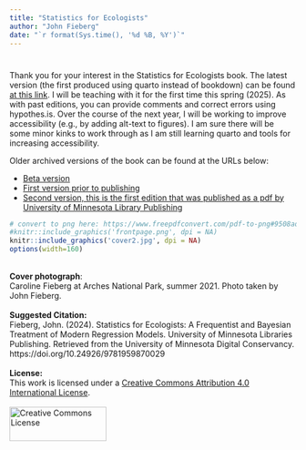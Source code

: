 ```yaml
---
title: "Statistics for Ecologists"
author: "John Fieberg"
date: "`r format(Sys.time(), '%d %B, %Y')`"
---
```

# {-}

Thank you for your interest in the Statistics for Ecologists book. The latest version (the first produced using quarto instead of bookdown) can be found [at this link](https://statistics4ecologists-v3.netlify.app/). I will be teaching with it for the first time this spring (2025). As with past editions, you can provide comments and correct errors using hypothes.is. Over the course of the next year, I will be working to improve accessibility (e.g., by adding alt-text to figures). I am sure there will be some minor kinks to work through as I am still learning quarto and tools for increasing accessibility. 


Older archived versions of the book can be found at the URLs below:

- [Beta version](https://statistics4ecologistsbeta.netlify.app)
- [First version prior to publishing](https://statistics4ecologists-v1a.netlify.app/)
- [Second version, this is the first edition that was published as a pdf by University of Minnesota Library Publishing](https://statistics4ecologists-v2a.netlify.app/)
 



```r
# convert to png here: https://www.freepdfconvert.com/pdf-to-png#9508adb052568a188352ca30533788e8
#knitr::include_graphics('frontpage.png', dpi = NA)
knitr::include_graphics('cover2.jpg', dpi = NA)
options(width=160)
```
  
```{=html}
<br>
<b>Cover photograph</b>: 
<br>
Caroline Fieberg at Arches National Park, summer 2021. Photo taken by John Fieberg. 
<br>
<br>
```


```{=html}
<b>Suggested Citation:</b>
<br>
Fieberg, John. (2024). Statistics for Ecologists: A Frequentist and Bayesian Treatment of Modern Regression Models. University of Minnesota Libraries Publishing. Retrieved from the University of Minnesota Digital Conservancy. https://doi.org/10.24926/9781959870029 <br>
<br>
```

```{=html}
<b>License:</b>
<br>
This work is licensed under a <a rel="license" href="http://creativecommons.org/licenses/by/4.0/">Creative Commons Attribution 4.0 International License</a>.
<br>
<br>
<!---<img src="graphics/PublishingStamp_allblack.png" alt="" height=60 width=172> --->
<a rel="license" href="http://creativecommons.org/licenses/by/4.0/"><img alt="Creative Commons License" style="border-width:0" height=60 width=170.3226 src="https://i.creativecommons.org/l/by/4.0/88x31.png" /></a>
<br>
```

